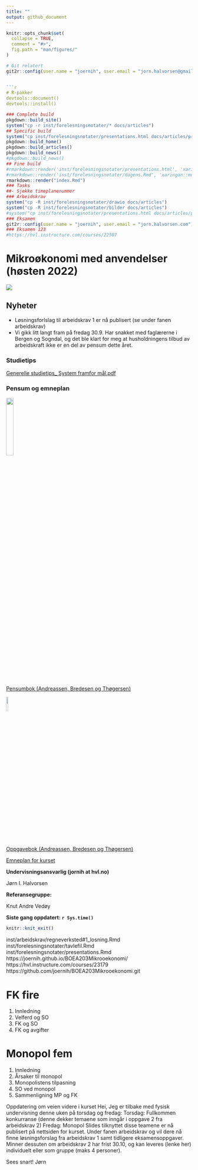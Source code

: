 ```yaml
--- 
title: ""
output: github_document
---
```


<!-- README.md is generated from README.Rmd. Please edit that file -->

```r
knitr::opts_chunk$set(
  collapse = TRUE,
  comment = "#>",
  fig.path = "man/figures/"
)
```


```r
# Git relatert
git2r::config(user.name = "joernih", user.email = "jorn.halvorsen@gmail.com")
``

```r
# R-pakker
devtools::document()
devtools::install()
```

```r
### Complete build
pkgdown::build_site()
system("cp -r inst/forelesningsnotater/* docs/articles")
## Specific build
system("cp inst/forelesningsnotater/presentations.html docs/articles/presentations.html")
pkgdown::build_home()
pkgdown::build_articles()
pkgdown::build_news()
#pkgdown::build_news()
## Fine build
#rmarkdown::render('inst/forelesningsnotater/presentations.html', 'xaringan::moon_reader')
#rmarkdown::render('inst/forelesningsnotater/dagens.Rmd', 'xaringan::moon_reader')
rmarkdown::render("index.Rmd")
### Tasks
##- Sjekke timeplanenummer
### Arbeidskrav
system("cp -R inst/forelesningsnotater/drawio docs/articles")
system("cp -R inst/forelesningsnotater/bilder docs/articles")
#system("cp inst/forelesningsnotater/presentations.html docs/articles/presentations.html")
### Eksamen
git2r::config(user.name = "joernih", user.email = "jorn.halvorsen.com")
### Eksamen 123
#https://hvl.instructure.com/courses/22507
```

# Mikroøkonomi med anvendelser (høsten 2022)

![](man/figures/abc.jpg)

## Nyheter
  - Løsningsforlslag til arbeidskrav 1 er nå publisert (se under fanen arbeidskrav)
  - Vi gikk litt langt fram på fredag 30.9. Har snakket med faglærerne i Bergen og Sogndal, og det ble klart for meg at husholdningens tilbud av arbeidskraft ikke er en del av pensum dette året. 

### Studietips

[Generelle studietips_ System framfor mål.pdf](https://github.com/joernih/BOEA203Mikrooekonomi/blob/main/inst/oppgaver/systemvsmaal.pdf)

### Pensum og emneplan

![](man/figures/pensum.jpg){width=20%}
<br>
[Pensumbok (Andreassen, Bredesen og Thøgersen)](https://www.cappelendammundervisning.no/_innforing-i-mikrookonomi-9788202640521)
<br>

![](man/figures/oppgaver.jpg){width=10%}

[Oppgavebok (Andreassen, Bredesen og Thøgersen)](https://www.cappelendammundervisning.no/_innforing-i-mikrookonomi-ovingsoppgaver-med-losningsforslag-9788202656485)
<br>

[Emneplan for kurset](https://www.hvl.no/studier/studieprogram/emne/41/b%C3%B8a203)

**Undervisningsansvarlig (jornih at hvl.no)**

Jørn I. Halvorsen


**Referansegruppe:**

Knut Andre Vedøy

**Siste gang oppdatert: `r Sys.time()`**

```r
knitr::knit_exit()
```

inst/arbeidskrav/regneverksted#1_losning.Rmd
inst/forelesningsnotater/tavlefil.Rmd
inst/forelesningsnotater/presentations.Rmd
https://joernih.github.io/BOEA203Mikrooekonomi/
https://hvl.instructure.com/courses/23179
https://github.com/joernih/BOEA203Mikrooekonomi.git

# FK fire
1. Innledning
1. Velferd og SO
1. FK og SO
1. FK og avgifter

# Monopol fem
1. Innledning
1. Årsaker til monopol
1. Monopolistens tilpasning
1. SO ved monopol
1. Sammenligning MP og FK

Oppdatering om veien videre i kurset
Hei,
Jeg er tilbake med fysisk undervisning denne uken på torsdag og fredag:
  Torsdag: Fullkommen konkurranse (denne dekker temaene som inngår i oppgave 2 fra arbeidskrav 2)
  Fredag: Monopol
Slides tilknyttet disse teamene er nå publisert på nettsiden for kurset.
Under fanen arbeidskrav og vil dere nå finne løsningsforslag fra arbeidskrav 1 samt tidligere eksamensoppgaver.
Minner dessuten om arbeidskrav 2 har frist 30.10, og kan leveres (lenke her) individuelt eller som gruppe (maks 4 personer).

Sees snart!
Jørn

